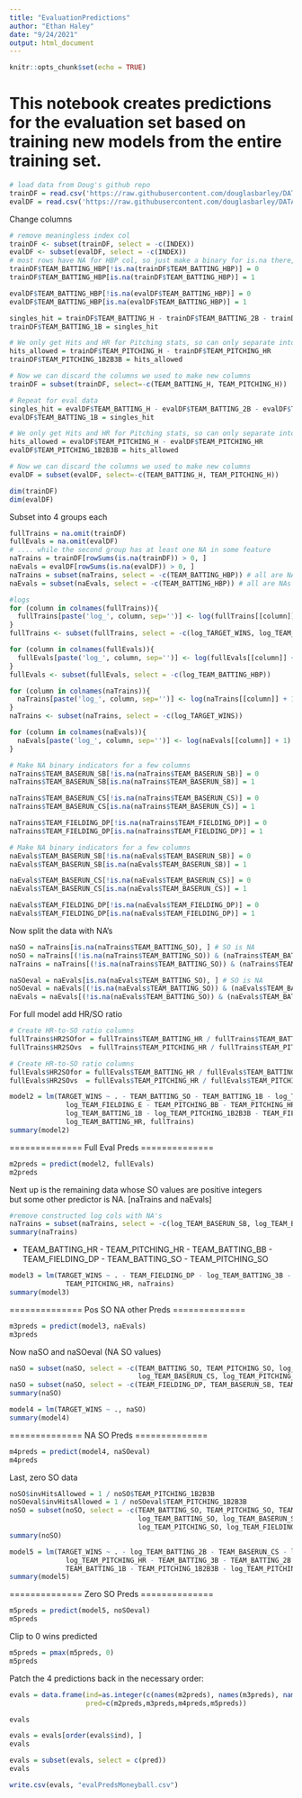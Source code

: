 ```yaml
---
title: "EvaluationPredictions"
author: "Ethan Haley"
date: "9/24/2021"
output: html_document
---
```


```r
knitr::opts_chunk$set(echo = TRUE)
```

# This notebook creates predictions for the evaluation set based on training new models from the entire training set.

```r
# load data from Doug's github repo
trainDF = read.csv('https://raw.githubusercontent.com/douglasbarley/DATA621/main/Homework1/moneyball-training-data.csv')
evalDF = read.csv('https://raw.githubusercontent.com/douglasbarley/DATA621/main/Homework1/moneyball-evaluation-data.csv')
```

Change columns

```r
# remove meaningless index col
trainDF <- subset(trainDF, select = -c(INDEX))
evalDF <- subset(evalDF, select = -c(INDEX))
# most rows have NA for HBP col, so just make a binary for is.na there, and maybe train on it or maybe not
trainDF$TEAM_BATTING_HBP[!is.na(trainDF$TEAM_BATTING_HBP)] = 0
trainDF$TEAM_BATTING_HBP[is.na(trainDF$TEAM_BATTING_HBP)] = 1

evalDF$TEAM_BATTING_HBP[!is.na(evalDF$TEAM_BATTING_HBP)] = 0
evalDF$TEAM_BATTING_HBP[is.na(evalDF$TEAM_BATTING_HBP)] = 1

singles_hit = trainDF$TEAM_BATTING_H - trainDF$TEAM_BATTING_2B - trainDF$TEAM_BATTING_3B - trainDF$TEAM_BATTING_HR
trainDF$TEAM_BATTING_1B = singles_hit

# We only get Hits and HR for Pitching stats, so can only separate into HR vs all others
hits_allowed = trainDF$TEAM_PITCHING_H - trainDF$TEAM_PITCHING_HR
trainDF$TEAM_PITCHING_1B2B3B = hits_allowed

# Now we can discard the columns we used to make new columns
trainDF = subset(trainDF, select=-c(TEAM_BATTING_H, TEAM_PITCHING_H))

# Repeat for eval data
singles_hit = evalDF$TEAM_BATTING_H - evalDF$TEAM_BATTING_2B - evalDF$TEAM_BATTING_3B - evalDF$TEAM_BATTING_HR
evalDF$TEAM_BATTING_1B = singles_hit

# We only get Hits and HR for Pitching stats, so can only separate into HR vs all others
hits_allowed = evalDF$TEAM_PITCHING_H - evalDF$TEAM_PITCHING_HR
evalDF$TEAM_PITCHING_1B2B3B = hits_allowed

# Now we can discard the columns we used to make new columns
evalDF = subset(evalDF, select=-c(TEAM_BATTING_H, TEAM_PITCHING_H))

dim(trainDF)
dim(evalDF)
```

 Subset into 4 groups each  
 
```r
fullTrains = na.omit(trainDF)
fullEvals = na.omit(evalDF)
# .... while the second group has at least one NA in some feature
naTrains = trainDF[rowSums(is.na(trainDF)) > 0, ]
naEvals = evalDF[rowSums(is.na(evalDF)) > 0, ]
naTrains = subset(naTrains, select = -c(TEAM_BATTING_HBP)) # all are NAs
naEvals = subset(naEvals, select = -c(TEAM_BATTING_HBP)) # all are NAs 

#logs
for (column in colnames(fullTrains)){
  fullTrains[paste('log_', column, sep='')] <- log(fullTrains[[column]] + 1)  # +1 for the zeros
}
fullTrains <- subset(fullTrains, select = -c(log_TARGET_WINS, log_TEAM_BATTING_HBP))

for (column in colnames(fullEvals)){
  fullEvals[paste('log_', column, sep='')] <- log(fullEvals[[column]] + 1)  # +1 for the zeros
}
fullEvals <- subset(fullEvals, select = -c(log_TEAM_BATTING_HBP))

for (column in colnames(naTrains)){
  naTrains[paste('log_', column, sep='')] <- log(naTrains[[column]] + 1)  # +1 for the zeros
}
naTrains <- subset(naTrains, select = -c(log_TARGET_WINS))

for (column in colnames(naEvals)){
  naEvals[paste('log_', column, sep='')] <- log(naEvals[[column]] + 1)  # +1 for the zeros
}
```

```r
# Make NA binary indicators for a few columns
naTrains$TEAM_BASERUN_SB[!is.na(naTrains$TEAM_BASERUN_SB)] = 0
naTrains$TEAM_BASERUN_SB[is.na(naTrains$TEAM_BASERUN_SB)] = 1

naTrains$TEAM_BASERUN_CS[!is.na(naTrains$TEAM_BASERUN_CS)] = 0
naTrains$TEAM_BASERUN_CS[is.na(naTrains$TEAM_BASERUN_CS)] = 1

naTrains$TEAM_FIELDING_DP[!is.na(naTrains$TEAM_FIELDING_DP)] = 0
naTrains$TEAM_FIELDING_DP[is.na(naTrains$TEAM_FIELDING_DP)] = 1

```

```r
# Make NA binary indicators for a few columns
naEvals$TEAM_BASERUN_SB[!is.na(naEvals$TEAM_BASERUN_SB)] = 0
naEvals$TEAM_BASERUN_SB[is.na(naEvals$TEAM_BASERUN_SB)] = 1

naEvals$TEAM_BASERUN_CS[!is.na(naEvals$TEAM_BASERUN_CS)] = 0
naEvals$TEAM_BASERUN_CS[is.na(naEvals$TEAM_BASERUN_CS)] = 1

naEvals$TEAM_FIELDING_DP[!is.na(naEvals$TEAM_FIELDING_DP)] = 0
naEvals$TEAM_FIELDING_DP[is.na(naEvals$TEAM_FIELDING_DP)] = 1

```

Now split the data with NA's

```r
naSO = naTrains[is.na(naTrains$TEAM_BATTING_SO), ] # SO is NA
noSO = naTrains[(!is.na(naTrains$TEAM_BATTING_SO)) & (naTrains$TEAM_BATTING_SO == 0), ] # SO is 0
naTrains = naTrains[(!is.na(naTrains$TEAM_BATTING_SO)) & (naTrains$TEAM_BATTING_SO > 0), ] # all the rest
```

```r
naSOeval = naEvals[is.na(naEvals$TEAM_BATTING_SO), ] # SO is NA
noSOeval = naEvals[(!is.na(naEvals$TEAM_BATTING_SO)) & (naEvals$TEAM_BATTING_SO == 0), ] # SO is 0
naEvals = naEvals[(!is.na(naEvals$TEAM_BATTING_SO)) & (naEvals$TEAM_BATTING_SO > 0), ] # all the rest
```

For full model add HR/SO ratio 

```r
# Create HR-to-SO ratio columns
fullTrains$HR2SOfor = fullTrains$TEAM_BATTING_HR / fullTrains$TEAM_BATTING_SO
fullTrains$HR2SOvs  = fullTrains$TEAM_PITCHING_HR / fullTrains$TEAM_PITCHING_SO
```

```r
# Create HR-to-SO ratio columns
fullEvals$HR2SOfor = fullEvals$TEAM_BATTING_HR / fullEvals$TEAM_BATTING_SO
fullEvals$HR2SOvs  = fullEvals$TEAM_PITCHING_HR / fullEvals$TEAM_PITCHING_SO
```



```r
model2 = lm(TARGET_WINS ~ . - TEAM_BATTING_SO - TEAM_BATTING_1B - log_TEAM_BASERUN_SB - 
              log_TEAM_FIELDING_E - TEAM_PITCHING_BB - TEAM_PITCHING_HR - 
              log_TEAM_BATTING_1B - log_TEAM_PITCHING_1B2B3B - TEAM_FIELDING_DP -
              log_TEAM_BATTING_HR, fullTrains)
summary(model2)
```

 ==============
 Full Eval Preds 
 ==============
 
```r
m2preds = predict(model2, fullEvals)
m2preds
```
 
 Next up is the remaining data whose SO values are positive integers  
 but some other predictor is NA.  [naTrains and naEvals]  
 

```r
#remove constructed log cols with NA's
naTrains = subset(naTrains, select = -c(log_TEAM_BASERUN_SB, log_TEAM_BASERUN_CS, log_TEAM_FIELDING_DP))
summary(naTrains)
```


- TEAM_BATTING_HR - TEAM_PITCHING_HR - TEAM_BATTING_BB - 
              TEAM_FIELDING_DP - TEAM_BATTING_SO - TEAM_PITCHING_SO

```r
model3 = lm(TARGET_WINS ~ . - TEAM_FIELDING_DP - log_TEAM_BATTING_3B - TEAM_PITCHING_1B2B3B - log_TEAM_PITCHING_BB - log_TEAM_BATTING_HR - log_TEAM_BATTING_BB - TEAM_BATTING_BB - TEAM_BATTING_HR - TEAM_BATTING_2B - TEAM_BATTING_1B - log_TEAM_PITCHING_HR - TEAM_BATTING_3B - 
              TEAM_PITCHING_HR, naTrains)
summary(model3)
```

 ==============
 Pos SO NA other Preds 
 ==============

```r
m3preds = predict(model3, naEvals)
m3preds
```

Now naSO and naSOeval  (NA SO values)

```r
naSO = subset(naSO, select = -c(TEAM_BATTING_SO, TEAM_PITCHING_SO, log_TEAM_BATTING_SO, 
                                log_TEAM_BASERUN_CS, log_TEAM_PITCHING_SO))
naSO = subset(naSO, select = -c(TEAM_FIELDING_DP, TEAM_BASERUN_SB, TEAM_BASERUN_CS))
summary(naSO)
```

```r
model4 = lm(TARGET_WINS ~ ., naSO)
summary(model4)
```

 ==============
 NA SO Preds 
 ==============
 
```r
m4preds = predict(model4, naSOeval)
m4preds
```
 
Last, zero SO data  

```r
noSO$invHitsAllowed = 1 / noSO$TEAM_PITCHING_1B2B3B
noSOeval$invHitsAllowed = 1 / noSOeval$TEAM_PITCHING_1B2B3B
noSO = subset(noSO, select = -c(TEAM_BATTING_SO, TEAM_PITCHING_SO, TEAM_FIELDING_DP, 
                                log_TEAM_BATTING_SO, log_TEAM_BASERUN_SB, log_TEAM_BASERUN_CS, 
                                log_TEAM_PITCHING_SO, log_TEAM_FIELDING_DP))
summary(noSO)
```

```r
model5 = lm(TARGET_WINS ~ . - log_TEAM_BATTING_2B - TEAM_BASERUN_CS - log_TEAM_BATTING_3B - 
              log_TEAM_PITCHING_HR - TEAM_BATTING_3B - TEAM_BATTING_2B - log_TEAM_BATTING_BB - 
              TEAM_BATTING_1B - TEAM_PITCHING_1B2B3B - log_TEAM_PITCHING_1B2B3B, noSO)
summary(model5)
```

 ==============
 Zero SO Preds 
 ==============

```r
m5preds = predict(model5, noSOeval)
m5preds
```

Clip to 0 wins predicted
 
```r
m5preds = pmax(m5preds, 0)
m5preds
```

Patch the 4 predictions back in the necessary order:  

```r
evals = data.frame(ind=as.integer(c(names(m2preds), names(m3preds), names(m4preds), names(m5preds))), 
                   pred=c(m2preds,m3preds,m4preds,m5preds))
```

```r
evals
```

```r
evals = evals[order(evals$ind), ]
evals
```
```r
evals = subset(evals, select = c(pred))
evals
```
```r
write.csv(evals, "evalPredsMoneyball.csv")
```



